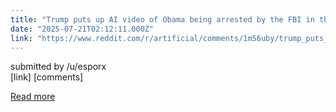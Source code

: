 ```yaml
---
title: "Trump puts up AI video of Obama being arrested by the FBI in the Oval Office"
date: "2025-07-21T02:12:11.000Z"
link: "https://www.reddit.com/r/artificial/comments/1m56uby/trump_puts_up_ai_video_of_obama_being_arrested_by/"
---
```


submitted by    /u/esporx  
 [link]   [comments]

[Read more](https://www.reddit.com/r/artificial/comments/1m56uby/trump_puts_up_ai_video_of_obama_being_arrested_by/)
